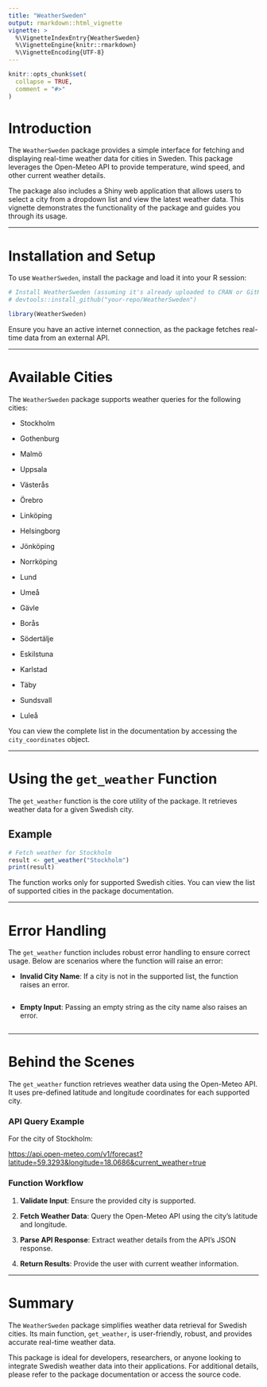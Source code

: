 ```yaml
---
title: "WeatherSweden"
output: rmarkdown::html_vignette
vignette: >
  %\VignetteIndexEntry{WeatherSweden}
  %\VignetteEngine{knitr::rmarkdown}
  %\VignetteEncoding{UTF-8}
---
```


```r
knitr::opts_chunk$set(
  collapse = TRUE,
  comment = "#>"
)
```

# Introduction

The `WeatherSweden` package provides a simple interface for fetching and displaying real-time weather data for cities in Sweden. This package leverages the Open-Meteo API to provide temperature, wind speed, and other current weather details.

The package also includes a Shiny web application that allows users to select a city from a dropdown list and view the latest weather data. This vignette demonstrates the functionality of the package and guides you through its usage.

------------------------------------------------------------------------

# Installation and Setup

To use `WeatherSweden`, install the package and load it into your R session:

```r
# Install WeatherSweden (assuming it's already uploaded to CRAN or GitHub)
# devtools::install_github("your-repo/WeatherSweden")

library(WeatherSweden)
```

Ensure you have an active internet connection, as the package fetches real-time data from an external API.

------------------------------------------------------------------------

# Available Cities

The `WeatherSweden` package supports weather queries for the following cities:

-   Stockholm

-   Gothenburg

-   Malmö

-   Uppsala

-   Västerås

-   Örebro

-   Linköping

-   Helsingborg

-   Jönköping

-   Norrköping

-   Lund

-   Umeå

-   Gävle

-   Borås

-   Södertälje

-   Eskilstuna

-   Karlstad

-   Täby

-   Sundsvall

-   Luleå

You can view the complete list in the documentation by accessing the `city_coordinates` object.

-------------------------------------------------------------------------------------

# Using the `get_weather` Function

The `get_weather` function is the core utility of the package. It retrieves weather data for a given Swedish city.

## Example

```r
# Fetch weather for Stockholm
result <- get_weather("Stockholm")
print(result)
```

The function works only for supported Swedish cities. You can view the list of supported cities in the package documentation.

------------------------------------------------------------------------

# Error Handling

The `get_weather` function includes robust error handling to ensure correct usage. Below are scenarios where the function will raise an error:

-   **Invalid City Name**: If a city is not in the supported list, the function raises an error.

    ```r

    ```

-   **Empty Input**: Passing an empty string as the city name also raises an error.

    ```r

    ```

-------------------------------------------------------------------------------------

# Behind the Scenes

The `get_weather` function retrieves weather data using the Open-Meteo API. It uses pre-defined latitude and longitude coordinates for each supported city.

### API Query Example

For the city of Stockholm:

<https://api.open-meteo.com/v1/forecast?latitude=59.3293&longitude=18.0686&current_weather=true>

### Function Workflow

1.  **Validate Input**: Ensure the provided city is supported.

2.  **Fetch Weather Data**: Query the Open-Meteo API using the city’s latitude and longitude.

3.  **Parse API Response**: Extract weather details from the API’s JSON response.

4.  **Return Results**: Provide the user with current weather information.

------------------------------------------------------------------------

# Summary

The `WeatherSweden` package simplifies weather data retrieval for Swedish cities. Its main function, `get_weather`, is user-friendly, robust, and provides accurate real-time weather data.

This package is ideal for developers, researchers, or anyone looking to integrate Swedish weather data into their applications. For additional details, please refer to the package documentation or access the source code.
